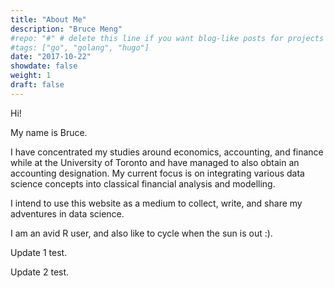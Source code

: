 ```yaml
---
title: "About Me"
description: "Bruce Meng"
#repo: "#" # delete this line if you want blog-like posts for projects
#tags: ["go", "golang", "hugo"]
date: "2017-10-22"
showdate: false
weight: 1
draft: false
---
```


Hi!

My name is Bruce.

I have concentrated my studies around economics, accounting, and finance while at the University of Toronto and have managed to also obtain an accounting designation. My current focus is on integrating various data science concepts into classical financial analysis and modelling. 

I intend to use this website as a medium to collect, write, and share my adventures in data science.

I am an avid R user, and also like to cycle when the sun is out :).

Update 1 test.

Update 2 test.
